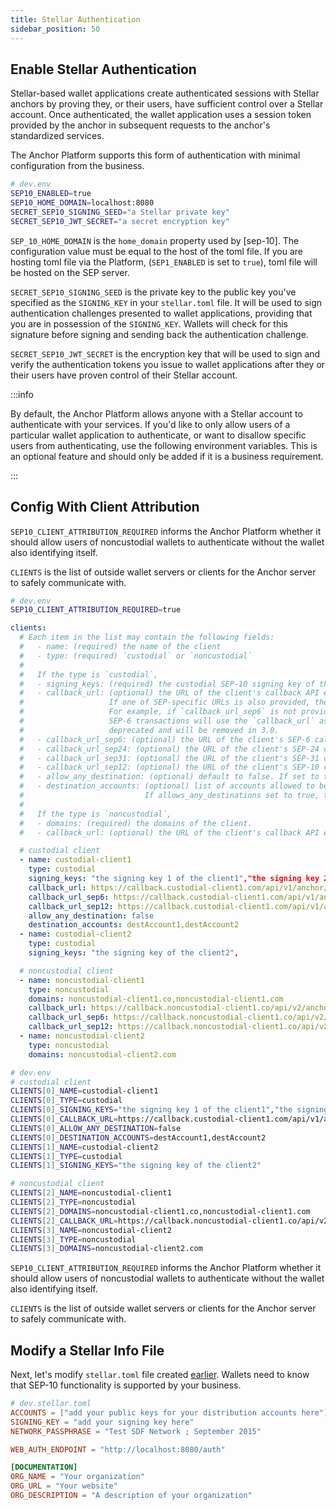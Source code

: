 ```yaml
---
title: Stellar Authentication
sidebar_position: 50
---
```



## Enable Stellar Authentication

Stellar-based wallet applications create authenticated sessions with Stellar anchors by proving they, or their users, have sufficient control over a Stellar account. Once authenticated, the wallet application uses a session token provided by the anchor in subsequent requests to the anchor's standardized services.

The Anchor Platform supports this form of authentication with minimal configuration from the business.

<CodeExample>

```bash
# dev.env
SEP10_ENABLED=true
SEP10_HOME_DOMAIN=localhost:8080
SECRET_SEP10_SIGNING_SEED="a Stellar private key"
SECRET_SEP10_JWT_SECRET="a secret encryption key"
```

</CodeExample>

`SEP_10_HOME_DOMAIN` is the `home_domain` property used by [sep-10]. The configuration value must be equal to the host of the toml file. If you are hosting toml file via the Platform, (`SEP1_ENABLED` is set to `true`), toml file will be hosted on the SEP server.

`SECRET_SEP10_SIGNING_SEED` is the private key to the public key you've specified as the `SIGNING_KEY` in your `stellar.toml` file. It will be used to sign authentication challenges presented to wallet applications, providing that you are in possession of the `SIGNING_KEY`. Wallets will check for this signature before signing and sending back the authentication challenge.

`SECRET_SEP10_JWT_SECRET` is the encryption key that will be used to sign and verify the authentication tokens you issue to wallet applications after they or their users have proven control of their Stellar account.

:::info

By default, the Anchor Platform allows anyone with a Stellar account to authenticate with your services. If you'd like to only allow users of a particular wallet application to authenticate, or want to disallow specific users from authenticating, use the following environment variables. This is an optional feature and should only be added if it is a business requirement.

:::

## Config With Client Attribution

`SEP10_CLIENT_ATTRIBUTION_REQUIRED` informs the Anchor Platform whether it should allow users of noncustodial wallets to authenticate without the wallet also identifying itself.

`CLIENTS` is the list of outside wallet servers or clients for the Anchor server to safely communicate with.

<CodeExample>

```bash
# dev.env
SEP10_CLIENT_ATTRIBUTION_REQUIRED=true
```

</CodeExample>

<CodeExample>

```yaml
clients:
  # Each item in the list may contain the following fields:
  #   - name: (required) the name of the client
  #   - type: (required) `custodial` or `noncustodial`
  #
  #   If the type is `custodial`,
  #   - signing_keys: (required) the custodial SEP-10 signing key of the client.
  #   - callback_url: (optional) the URL of the client's callback API endpoint.
  #                   If one of SEP-specific URLs is also provided, then this URL will be used as a fallback.
  #                   For example, if `callback_url_sep6` is not provided, but `callback_url_sep24` is,
  #                   SEP-6 transactions will use the `callback_url` as the callback URL. This field is
  #                   deprecated and will be removed in 3.0.
  #   - callback_url_sep6: (optional) the URL of the client's SEP-6 callback API endpoint.
  #   - callback_url_sep24: (optional) the URL of the client's SEP-24 callback API endpoint.
  #   - callback_url_sep31: (optional) the URL of the client's SEP-31 callback API endpoint.
  #   - callback_url_sep12: (optional) the URL of the client's SEP-10 callback API endpoint.
  #   - allow_any_destination: (optional) default to false. If set to true, allows any destination for deposits.
  #   - destination_accounts: (optional) list of accounts allowed to be used for the deposit.
  #                           If allows_any_destinations set to true, this configuration option is ignored.
  #
  #   If the type is `noncustodial`,
  #   - domains: (required) the domains of the client.
  #   - callback_url: (optional) the URL of the client's callback API endpoint

  # custodial client
  - name: custodial-client1
    type: custodial
    signing_keys: "the signing key 1 of the client1","the signing key 2 of the client1"
    callback_url: https://callback.custodial-client1.com/api/v1/anchor/callback
    callback_url_sep6: https://callback.custodial-client1.com/api/v1/anchor/callback/sep6
    callback_url_sep12: https://callback.custodial-client1.com/api/v1/anchor/callback/sep12
    allow_any_destination: false
    destination_accounts: destAccount1,destAccount2
  - name: custodial-client2
    type: custodial
    signing_keys: "the signing key of the client2",

  # noncustodial client
  - name: noncustodial-client1
    type: noncustodial
    domains: noncustodial-client1.co,noncustodial-client1.com
    callback_url: https://callback.noncustodial-client1.co/api/v2/anchor/callback
    callback_url_sep6: https://callback.noncustodial-client1.co/api/v2/anchor/callback/sep6
    callback_url_sep12: https://callback.noncustodial-client1.co/api/v2/anchor/callback/sep12
  - name: noncustodial-client2
    type: noncustodial
    domains: noncustodial-client2.com
```

```bash
# dev.env
# custodial client
CLIENTS[0]_NAME=custodial-client1
CLIENTS[0]_TYPE=custodial
CLIENTS[0]_SIGNING_KEYS="the signing key 1 of the client1","the signing key 2 of the client1"
CLIENTS[0]_CALLBACK_URL=https://callback.custodial-client1.com/api/v1/anchor/callback
CLIENTS[0]_ALLOW_ANY_DESTINATION=false
CLIENTS[0]_DESTINATION_ACCOUNTS=destAccount1,destAccount2
CLIENTS[1]_NAME=custodial-client2
CLIENTS[1]_TYPE=custodial
CLIENTS[1]_SIGNING_KEYS="the signing key of the client2"

# noncustodial client
CLIENTS[2]_NAME=noncustodial-client1
CLIENTS[2]_TYPE=noncustodial
CLIENTS[2]_DOMAINS=noncustodial-client1.co,noncustodial-client1.com
CLIENTS[2]_CALLBACK_URL=https://callback.noncustodial-client1.co/api/v2/anchor/callback
CLIENTS[3]_NAME=noncustodial-client2
CLIENTS[3]_TYPE=noncustodial
CLIENTS[3]_DOMAINS=noncustodial-client2.com
```

</CodeExample>

`SEP10_CLIENT_ATTRIBUTION_REQUIRED` informs the Anchor Platform whether it should allow users of noncustodial wallets to authenticate without the wallet also identifying itself.

`CLIENTS` is the list of outside wallet servers or clients for the Anchor server to safely communicate with.

## Modify a Stellar Info File

Next, let's modify `stellar.toml` file created [earlier][sep1-ap]. Wallets need to know that SEP-10 functionality is supported by your business.

<CodeExample>

```toml
# dev.stellar.toml
ACCOUNTS = ["add your public keys for your distribution accounts here"]
SIGNING_KEY = "add your signing key here"
NETWORK_PASSPHRASE = "Test SDF Network ; September 2015"

WEB_AUTH_ENDPOINT = "http://localhost:8080/auth"

[DOCUMENTATION]
ORG_NAME = "Your organization"
ORG_URL = "Your website"
ORG_DESCRIPTION = "A description of your organization"
```

</CodeExample>

[sep1-ap]: ../sep1/README.mdx
